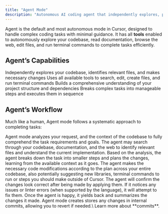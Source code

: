 ```yaml
---
title: "Agent Mode"
description: "Autonomous AI coding agent that independently explores, plans, and executes complex codebase changes with full tools"
---
```


Agent is the default and most autonomous mode in Cursor, designed to handle complex coding tasks with minimal guidance. It has all **tools** enabled to autonomously explore your codebase, read documentation, browse the web, edit files, and run terminal commands to complete tasks efficiently.

## **Agent’s Capabilities**

<CardGroup cols={2}>
  <Card title="Autonomous Operation">
    Independently explores your codebase, identifies relevant files, and makes necessary changes
  </Card>
  <Card title="Full Tool Access">
    Uses all available tools to search, edit, create files, and run terminal commands
  </Card>
  <Card title="Contextual Understanding">
    Builds a comprehensive understanding of your project structure and dependencies
  </Card>
  <Card title="Multi-step Planning">
    Breaks complex tasks into manageable steps and executes them in sequence
  </Card>
</CardGroup>

## **Agent’s Workflow**

Much like a human, Agent mode follows a systematic approach to completing tasks:

<Steps>
  <Step title="Understand Request">
    Agent mode analyzes your request, and the context of the codebase to fully comprehend the task requirements and goals.
  </Step>
  <Step title="Explore Codebase">
    The agent may search through your codebase, documentation, and the web to identify relevant files and understand the current implementation.
  </Step>
  <Step title="Plan Changes">
    Based on the analysis, the agent breaks down the task into smaller steps and plans the changes, learning from the available context as it goes.
  </Step>
  <Step title="Execute Changes">
    The agent makes the necessary code modifications according to the plan across your entire codebase, also potentially suggesting new libraries, terminal commands to run or steps you should make outside of Cursor.
  </Step>
  <Step title="Verify Results">
    The agent will confirm the changes look correct after being made by applying them. If it notices any issues or linter errors (when supported by the language), it will attempt to fix them.
  </Step>
  <Step title="Task Complete">
    Once the agent is happy, it yields back and summarizes the changes it made.
  </Step>
</Steps>

<Info>
  Agent mode creates stores any changes in internal commits, allowing you to revert if needed.\
  Learn more about **commits**.
</Info>
